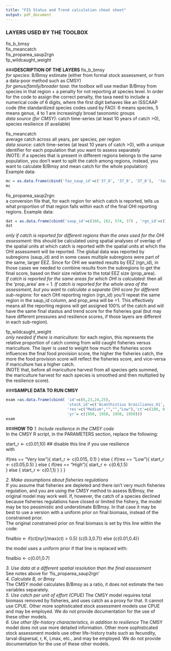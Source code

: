 ```yaml
---
title: "FIS Status and Trend calculation cheat sheet"
output: pdf_document
---
```


### **LAYERS USED BY THE TOOLBOX**
fis_b_bmsy  
fis_meancatch  
fis_proparea_saup2rgn  
fp_wildcaught_weight  

###**DESCRIPTION OF THE LAYERS**
fis_b_bmsy    
*for species*: B/Bmsy estimate (either from formal stock assessment, or from a data-poor method such as CMSY)    
*for genus/family/broader taxa*: the toolbox will use median B/Bmsy from species in that region + a penalty for not reporting at species level. In order for the code to assign the correct penalty, the taxa need to include a numerical code of 6 digits, where the first digit behaves like an ISSCAAP code (the standardized species codes used by FAO): 6 means species, 5 means genus, 4 to 1 are increasingly broad taxonomic groups    
*data source (for CMSY)*: catch time-series (at least 10 years of catch >0), species resilience (if available)   
  
fis_meancatch    
average catch across all years, per species, per region  
*data source*: catch time-series (at least 10 years of catch >0), with a unique identifier for each population that you want to assess separately   
(NOTE: if a species that is present in different regions belongs to the same population, you don't want to split the catch among regions, instead, you want to calculate B/Bmsy and mean catch for the whole population)  
Example data:
```r
mc = as.data.frame(cbind('fao_saup_id'=c('37_8', '37_8', '37_8'),  'taxon_name_key'=c('Aristeus antennatus_690051', 'Atherinidae_400218', 'Balistes capriscus_607327'),	'year'=c(2014, 2014, 2014),	'mean_catch' = c(14.24398116, 27.30120156, 3.247883895)))
mc

```

fis_proparea_saup2rgn:  
 a conversion file that, for each region for which catch is reported, tells us what proportion of that region falls within each of the final OHI reporting regions.   Example data:
```r
dat = as.data.frame(cbind('saup_id'=c(166, 162, 574, 37) , 'rgn_id'=c(1,2,3,4), 'prop_area'= c(1,1,0.7,0.8)))
dat
```
 *only if catch is reported for different regions than the ones used for the OHI assessment:* this should be calculated using spatial analyses of overlap of the spatial units at which catch is reported with the spatial units at which the OHI assessment will be reported. 
 The global data was reported by subregions (saup_id) and in some cases multiple subregions were part of the same, larger EEZ. Since for OHI we wanted results by EEZ (rgn_id), in those cases we needed to combine results from the subregions to get the final score, based on their size relative to the total EEZ size (prop_area).   
 *If catch is reported for the same areas for which OHI is calculated:* then all the 'prop_area' are = 1.   *If catch is reported for the whole area of the assessment, but you want to calculate a separate OHI score for different sub-regions:* for each OHI reporting region (rgn_id) you'll repeat the same region in the saup_id column, and prop_area will be =1. This effectively means all the reporting regions will get assigned 100% of the catch and will have the same final stastus and trend score for the fisheries goal (but may have different pressures and resilience scores, if those layers are different in each sub-region).

fp_wildcaught_weight  
*only needed if there is mariculture*: for each region, this represents the relative proportion of catch coming from wild caught fisheries versus mariculture. The layer is used to weight how much the fisheries score influences the final food provision score, the higher the fisheries catch, the more the food provision score will reflect the fisheries score, and vice-versa if mariculture has a higher catch.       
(NOTE that, before all mariculture harvest from all species gets summed, the mariculture harvest for each species is smoothed and then multiplied by the resilience score).     

###**SAMPLE DATA TO RUN CMSY**
```r
exam =as.data.frame(cbind( 'id'=c(6,23,24,25), 
                           'stock_id'=c('Acanthistius brasilianus_41','Acanthurus dussumieri_61','Acanthurus dussumieri_71','Acanthurus lineatus_61'),	
                           'res'=c("Medium","","","Low"),'ct'=c(100, 0.059250269, 0.190749971, 12.74821966),	
                           'yr'= c(1950, 1950, 1950, 1950)))
exam
```

###**HOW TO**
*1. Include resilience in the CMSY code*      
In the CMSY R script, in the PARAMETERS section, replace the following:

start_r     <- c(0.01,10)  ## disable this line if you use resilience  
with 

  if(res == "Very low"){
    start_r  <- c(0.015, 0.1)
  } else { 
    if(res == "Low"){
      start_r  <- c(0.05,0.5)
    } else { 
      if(res == "High"){
        start_r  <- c(0.6,1.5)   
      } else {
        start_r  <- c(0.1,1)
      }
    }
  }

*2. Make assumptions about fisheries regulations*      
If you assume that fisheries are depleted and there isn't very much fisheries regulation, and you are using the CMSY method to assess B/Bmsy, the original model may work well. If, however, the catch of a species declined because fisheries regulations have closed or limited the fishery, the model may be too pessimistic and understimate B/Bmsy. In that case it may be best to use a version with a uniform prior on final biomass, instead of the constrained prior.  
The original constrained prior on final biomass is set by this line within the code:  
  
  finalbio    <- if(ct[nyr]/max(ct) > 0.5) {c(0.3,0.7)} else {c(0.01,0.4)}    
  
  the model uses a uniform prior if that line is replaced with:

finalbio    <- c(0.01,0.7) 

*3. Use data at a different spatial resolution than the final assessment*      
See notes above for 'fis_proparea_saup2rgn'  
*4. Calculate B, or Bmsy*  
The CMSY model calculates B/Bmsy as a ratio, it does not estimate the two variables separately.   
*5. Use catch per unit of effort (CPUE)*
The CMSY model requires total biomass removed by fisheries, and uses catch as a proxy for that. It cannot use CPUE. Other more sophisticated stock assessment models use CPUE and may be employed. We do not provide documentation for the use of these other models.  
*6. Use other life-history characteristics, in addition to resilience*
The CMSY model does not use more detailed information. Other more sophisticated stock assessment models use other life-history traits such as fecundity, larval dispersal, r, K, Lmax, etc., and may be employed. We do not provide documentation for the use of these other models. 